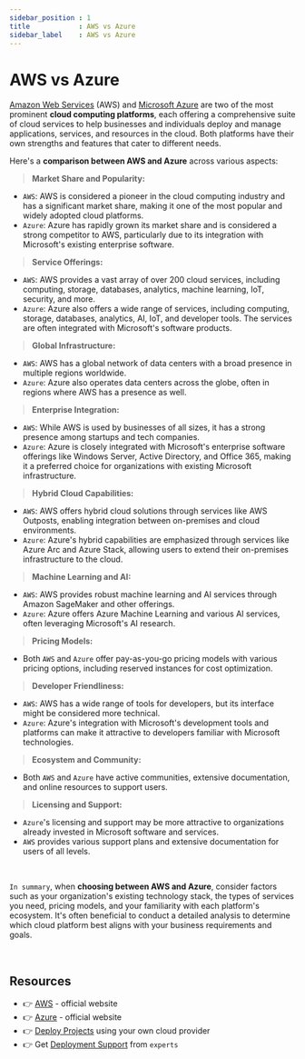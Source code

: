 ```yaml
---
sidebar_position : 1
title            : AWS vs Azure
sidebar_label    : AWS vs Azure
---
```


# AWS vs Azure

[Amazon Web Services](https://aws.amazon.com/) (AWS) and [Microsoft Azure](https://azure.microsoft.com/en-us/) are two of the most prominent **cloud computing platforms**, 
each offering a comprehensive suite of cloud services to help businesses and individuals deploy and manage applications, services, and resources in the cloud. Both platforms have their own strengths and features that cater to different needs. 

Here's a **comparison between AWS and Azure** across various aspects:

> **Market Share and Popularity:**

- `AWS`: AWS is considered a pioneer in the cloud computing industry and has a significant market share, making it one of the most popular and widely adopted cloud platforms.
- `Azure`: Azure has rapidly grown its market share and is considered a strong competitor to AWS, particularly due to its integration with Microsoft's existing enterprise software.

> **Service Offerings:**

- `AWS`: AWS provides a vast array of over 200 cloud services, including computing, storage, databases, analytics, machine learning, IoT, security, and more.
- `Azure`: Azure also offers a wide range of services, including computing, storage, databases, analytics, AI, IoT, and developer tools. The services are often integrated with Microsoft's software products.

> **Global Infrastructure:**

- `AWS`: AWS has a global network of data centers with a broad presence in multiple regions worldwide.
- `Azure`: Azure also operates data centers across the globe, often in regions where AWS has a presence as well.

> **Enterprise Integration:**

- `AWS`: While AWS is used by businesses of all sizes, it has a strong presence among startups and tech companies.
- `Azure`: Azure is closely integrated with Microsoft's enterprise software offerings like Windows Server, Active Directory, and Office 365, making it a preferred choice for organizations with existing Microsoft infrastructure.

> **Hybrid Cloud Capabilities:**

- `AWS`: AWS offers hybrid cloud solutions through services like AWS Outposts, enabling integration between on-premises and cloud environments.
- `Azure`: Azure's hybrid capabilities are emphasized through services like Azure Arc and Azure Stack, allowing users to extend their on-premises infrastructure to the cloud.

> **Machine Learning and AI:**

- `AWS`: AWS provides robust machine learning and AI services through Amazon SageMaker and other offerings.
- `Azure`: Azure offers Azure Machine Learning and various AI services, often leveraging Microsoft's AI research.

> **Pricing Models:**

- Both `AWS` and `Azure` offer pay-as-you-go pricing models with various pricing options, including reserved instances for cost optimization.

> **Developer Friendliness:**

- `AWS`: AWS has a wide range of tools for developers, but its interface might be considered more technical.
- `Azure`: Azure's integration with Microsoft's development tools and platforms can make it attractive to developers familiar with Microsoft technologies.

> **Ecosystem and Community:**

- Both `AWS` and `Azure` have active communities, extensive documentation, and online resources to support users.

> **Licensing and Support:**

- `Azure`'s licensing and support may be more attractive to organizations already invested in Microsoft software and services.
- `AWS` provides various support plans and extensive documentation for users of all levels.

<br />

`In summary`, when **choosing between AWS and Azure**, consider factors such as your organization's existing technology stack, the types of services you need, pricing models, and your familiarity with each platform's ecosystem. 
It's often beneficial to conduct a detailed analysis to determine which cloud platform best aligns with your business requirements and goals.

<br />

## Resources

- 👉 [AWS](https://aws.amazon.com/) - official website
- 👉 [Azure](https://azure.microsoft.com/en-us/) - official website
- 👉 [Deploy Projects](https://deploypro.dev/) using your own cloud provider
- 👉 Get [Deployment Support](https://deploypro.dev/support/) from `experts` 
